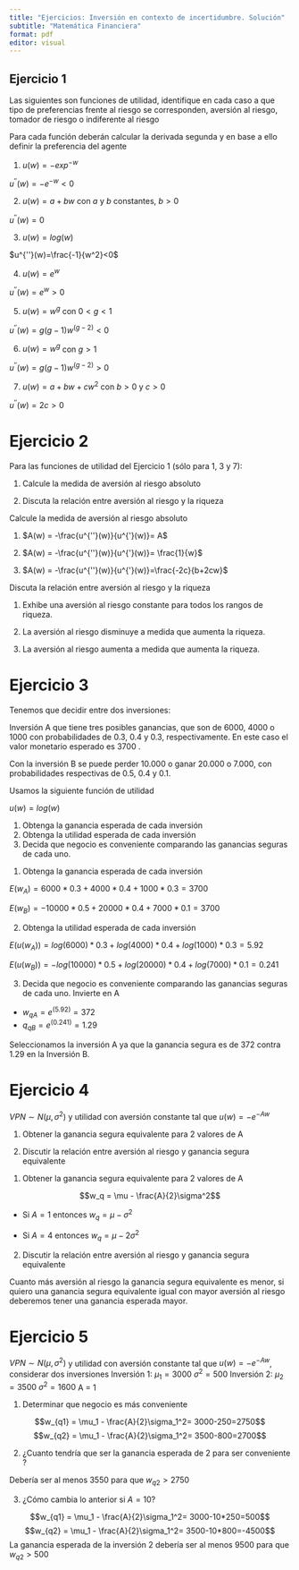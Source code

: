 ```yaml
---
title: "Ejercicios: Inversión en contexto de incertidumbre. Solución"
subtitle: "Matemática Financiera"
format: pdf
editor: visual
---
```


## Ejercicio 1

Las siguientes son funciones de utilidad, identifique en cada caso a que tipo de preferencias frente al riesgo se corresponden, aversión al riesgo, tomador de riesgo o indiferente al riesgo

\textbf{Solución:}

Para cada función deberán calcular la derivada segunda y en base a ello definir la preferencia del agente

1.  $u(w)= -exp^{-w}$

$u^{''}(w)=-e^{-w}<0$

\textit{Averso al riesgo}

2.  $u(w) = a +bw$ con $a$ y $b$ constantes, $b>0$

$u^{''}(w)=0$

\textit{Indiferente al riesgo}

3.  $u(w) = log(w)$

$u^{''}(w)=\frac{-1}{w^2}<0$

\textit{Averso al riesgo}

4.  $u(w) = e ^{w}$

$u^{''}(w)=e^{w}>0$

\textit{Tomador de riesgo}

5.  $u(w) = w ^g$ con $0<g<1$

$u^{''}(w) =g(g-1)w^{(g-2)}<0$

\textit{Averso al riesgo}

6.  $u(w) = w^g$ con $g>1$

$u^{''}(w)=g(g-1)w^{(g-2)}>0$

\textit{Tomador de riesgo}

7.  $u(w) = a +bw +cw^2$ con $b>0$ y $c>0$

$u^{''}(w)= 2c>0$

\textit{Tomador de riesgo}

# Ejercicio 2

Para las funciones de utilidad del Ejercicio 1 (sólo para 1, 3 y 7):

1.  Calcule la medida de aversión al riesgo absoluto

2.  Discuta la relación entre aversión al riesgo y la riqueza

\textbf{Solución:}

Calcule la medida de aversión al riesgo absoluto

1.  $A(w) = -\frac{u^{''}(w)}{u^{'}(w)}= A$

2.  $A(w) = -\frac{u^{''}(w)}{u^{'}(w)}= \frac{1}{w}$

3.  $A(w) = -\frac{u^{''}(w)}{u^{'}(w)}=\frac{-2c}{b+2cw}$

Discuta la relación entre aversión al riesgo y la riqueza

1.  Exhibe una aversión al riesgo constante para todos los rangos de riqueza.

2.  La aversión al riesgo disminuye a medida que aumenta la riqueza.

3.  La aversión al riesgo aumenta a medida que aumenta la riqueza.

# Ejercicio 3

Tenemos que decidir entre dos inversiones:

Inversión A que tiene tres posibles ganancias, que son de 6000, 4000 o 1000 con probabilidades de 0.3, 0.4 y 0.3, respectivamente. En este caso el valor monetario esperado es 3700 .

Con la inversión B se puede perder 10.000 o ganar 20.000 o 7.000, con probabilidades respectivas de 0.5, 0.4 y 0.1.

Usamos la siguiente función de utilidad

$u(w) =log(w)$

1.  Obtenga la ganancia esperada de cada inversión
2.  Obtenga la utilidad esperada de cada inversión
3.  Decida que negocio es conveniente comparando las ganancias seguras de cada uno.

\textbf{Solución:}

1.  Obtenga la ganancia esperada de cada inversión

$E(w_A)=6000*0.3+4000*0.4+1000*0.3= 3700$

$E(w_B)= -10000*0.5+20000*0.4+7000*0.1= 3700$

2.  Obtenga la utilidad esperada de cada inversión

$E(u(w_A))= log(6000)*0.3+log(4000)*0.4+log(1000)*0.3= 5.92$

$E(u(w_B))= -log(10000)*0.5+log(20000)*0.4+log(7000)*0.1= 0.241$

3.  Decida que negocio es conveniente comparando las ganancias seguras de cada uno. Invierte en A

-   $w_{qA} = e^{(5.92)}=372$
-   $q_{qB} = e^{(0.241)}=1.29$

Seleccionamos la inversión A ya que la ganancia segura es de 372 contra 1.29 en la Inversión B.

# Ejercicio 4

$VPN \sim N(\mu, \sigma^2)$ y utilidad con aversión constante tal que $u(w) = -e^{-Aw}$

1.  Obtener la ganancia segura equivalente para 2 valores de A

2.  Discutir la relación entre aversión al riesgo y ganancia segura equivalente

\textbf{Solución:}

1.  Obtener la ganancia segura equivalente para 2 valores de A

$$w_q = \mu - \frac{A}{2}\sigma^2$$

-   Si $A=1$ entonces $w_q = \mu-\sigma^2$

-   Si $A=4$ entonces $w_q = \mu-2\sigma^2$

2.  Discutir la relación entre aversión al riesgo y ganancia segura equivalente

Cuanto más aversión al riesgo la ganancia segura equivalente es menor, si quiero una ganancia segura equivalente igual con mayor aversión al riesgo deberemos tener una ganancia esperada mayor.

# Ejercicio 5

$VPN \sim N(\mu, \sigma^2)$ y utilidad con aversión constante tal que $u(w) = -e^{-Aw}$, considerar dos inversiones Inversión 1: $\mu_1 =3000$ $\sigma^2 = 500$ Inversión 2: $\mu_2 =3500$ $\sigma^2 = 1600$ A = 1

1.  Determinar que negocio es más conveniente

$$w_{q1} = \mu_1 - \frac{A}{2}\sigma_1^2= 3000-250=2750$$ $$w_{q2} = \mu_1 - \frac{A}{2}\sigma_1^2= 3500-800=2700$$

2.  ¿Cuanto tendría que ser la ganancia esperada de 2 para ser conveniente ?

Debería ser al menos 3550 para que $w_{q2}>2750$

3.  ¿Cómo cambia lo anterior si $A = 10$?

$$w_{q1} = \mu_1 - \frac{A}{2}\sigma_1^2= 3000-10*250=500$$ $$w_{q2} = \mu_1 - \frac{A}{2}\sigma_1^2= 3500-10*800=-4500$$ La ganancia esperada de la inversión 2 debería ser al menos 9500 para que $w_{q2}>500$
